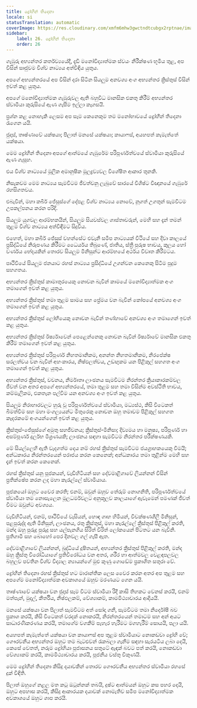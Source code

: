 ```yaml
---
title: ද්‍රෝහීන් තිදෙනා
locale: si
statusTranslation: automatic
coverImage: https://res.cloudinary.com/xmfm6mhw3gwctndtcubgx2rptnae/image/upload/v1741354419/small_cover_la_gran_rebelion_28716e29d2.webp
sidebar:
    label: 26. ද්‍රෝහීන් තිදෙනා
    order: 26
---
```

ගැඹුරු අභ්‍යන්තර කර්තව්‍යයේදී, දැඩි මනෝවිද්‍යාත්මක ස්වයං නිරීක්ෂණ භූමිය තුළ, අප විසින් සෘජුවම විශ්ව නාට්‍යය අත්විඳිය යුතුය.

අපගේ අභ්‍යන්තරයේ අප විසින් දරා සිටින සියලුම අනවශ්‍ය අංග අභ්‍යන්තර ක්‍රිස්තුස් විසින් ඉවත් කළ යුතුය.

අපගේ මනෝවිද්‍යාත්මක ගැඹුරුවල ඇති බහුවිධ මානසික එකතු කිරීම් අභ්‍යන්තර ස්වාමියා කුරුසියේ ඇණ ගැසීම ඉල්ලා කෑගසයි.

ප්‍රශ්න කළ නොහැකි ලෙසම අප සෑම කෙනෙකුම තම මනෝභාවයේ ද්‍රෝහීන් තිදෙනා රැගෙන යයි.

ජුදාස්, තෘෂ්ණාවේ යක්ෂයා; පිලාත් මනසේ යක්ෂයා; කායාෆස්, අයහපත් කැමැත්තේ යක්ෂයා.

මෙම ද්‍රෝහීන් තිදෙනා අපගේ ආත්මයේ ගැඹුරේම පරිපූර්ණත්වයේ ස්වාමියා කුරුසියේ ඇණ ගැසූහ.

එය විශ්ව නාට්‍යයේ මූලික අමානුෂික මූලද්‍රව්‍යවල විශේෂිත ආකාර තුනකි.

නිසැකවම මෙම නාට්‍යය සැමවිටම ජීවත්වනු ලැබුවේ සාරයේ විශිෂ්ට විඥානයේ ගැඹුරේ රහසිගතවය.

එබැවින්, මහා කබීර් ජේසුස්ගේ දේපළ විශ්ව නාට්‍යය නොවේ, නූගත් උගතුන් සැමවිටම උපකල්පනය කරන පරිදි.

සියලුම යුගවල ආරම්භකයින්, සියලුම සියවස්වල ශාස්තෘවරුන්, මෙහි සහ දැන් තමන් තුළම විශ්ව නාට්‍යය අත්විඳීමට සිදුවිය.

එහෙත්, මහා කබීර් ජේසුස් වහන්සේට එවැනි සමීප නාට්‍යයක් වීථියේ සහ දිවා කාලයේ ප්‍රසිද්ධියේ නිරූපණය කිරීමට ධෛර්යය තිබුණේ, ජාතිය, ස්ත්‍රී පුරුෂ භාවය, කුලය හෝ වර්ණය භේදයකින් තොරව සියලුම මිනිසුන්ට ආරම්භයේ අර්ථය විවෘත කිරීමටය.

පෘථිවියේ සියලුම ජනයාට රහස් නාට්‍යය ප්‍රසිද්ධියේ උගන්වන කෙනෙකු සිටීම පුදුම සහගතය.

අභ්‍යන්තර ක්‍රිස්තුස් කාමාතුරයෙකු නොවන බැවින් කාමයේ මනෝවිද්‍යාත්මක අංග තමාගෙන් ඉවත් කළ යුතුය.

අභ්‍යන්තර ක්‍රිස්තුස් තමා තුළම සාමය සහ ප්‍රේමය වන බැවින් කෝපයේ අනවශ්‍ය අංග තමාගෙන් ඉවත් කළ යුතුය.

අභ්‍යන්තර ක්‍රිස්තුස් ලෝභියෙකු නොවන බැවින් තණ්හාවේ අනවශ්‍ය අංග තමාගෙන් ඉවත් කළ යුතුය.

අභ්‍යන්තර ක්‍රිස්තුස් ඊර්ෂ්‍යාවෙන් පෙළෙන්නෙකු නොවන බැවින් ඊර්ෂ්‍යාවේ මානසික එකතු කිරීම් තමාගෙන් ඉවත් කළ යුතුය.

අභ්‍යන්තර ක්‍රිස්තුස් පරිපූර්ණ නිහතමානිකම, අනන්ත නිහතමානිකම, නිරපේක්ෂ සරලත්වය වන බැවින් අහංකාරය, නිෂ්ඵලත්වය, උඩඟුකම යන පිළිකුල් සහගත අංග තමාගෙන් ඉවත් කළ යුතුය.

අභ්‍යන්තර ක්‍රිස්තුස්, වචනය, නිර්මාතෘ ලාංඡනය සැමවිටම නිරන්තර ක්‍රියාකාරකම්වල ජීවත් වන අතර අපගේ අභ්‍යන්තරයේ, තමා තුළම සහ තමා විසින්ම අවස්ථිති භාවය, කම්මැලිකම, එකතැන පල්වීම යන අනවශ්‍ය අංග ඉවත් කළ යුතුය.

සියලුම නිරාහාරවලට හුරු වූ පරිපූර්ණත්වයේ ස්වාමියා, මධ්‍යස්ථ, කිසි විටෙකත් බීමත්වීම සහ මහා මංගල්‍යයන්ට මිතුරෙකු නොවන ඔහු තමාවම පිළිකුල් සහගත කෑදරකමේ අංගයන්ගෙන් ඉවත් කළ යුතුය.

ක්‍රිස්තුස්-ජේසුස්ගේ අමුතු සහජීවනය; ක්‍රිස්තුස්-මිනිසා; දිව්‍යමය හා මනුෂ්‍ය, පරිපූර්ණ හා අසම්පූර්ණ දුර්ලභ මිශ්‍රණයකි; ලාංඡනය සඳහා සැමවිටම නිරන්තර පරීක්ෂණයකි.

මේ සියල්ලෙහි ඇති වැදගත්ම දෙය නම් රහස් ක්‍රිස්තුස් සැමවිටම ජයග්‍රාහකයෙකු වීමයි; අන්ධකාරය නිරන්තරයෙන් පරාජය කරන කෙනෙක්; අන්ධකාරය තමා තුළින්ම මෙහි සහ දැන් ඉවත් කරන කෙනෙක්.

රහස් ක්‍රිස්තුස් යනු පූජකයන්, වැඩිහිටියන් සහ දේවමාළිගාවේ ලියන්නන් විසින් ප්‍රතික්ෂේප කරන ලද මහා කැරැල්ලේ ස්වාමියාය.

පූජකයෝ ඔහුට වෛර කරති; එනම්, ඔවුන් ඔහුව තේරුම් නොගනිති, පරිපූර්ණත්වයේ ස්වාමියා තම නොසැලෙන මූලධර්මවලට අනුකූලව කාලයාගේ ඇවෑමෙන් පමණක් ජීවත් වීමට ඔවුන්ට අවශ්‍යය.

වැඩිහිටියන්, එනම්, පෘථිවියේ වැසියන්, හොඳ ගෘහ හිමියන්, විචක්ෂණශීලී මිනිසුන්, පළපුරුද්ද ඇති මිනිසුන්, ලාංඡනය, රතු ක්‍රිස්තුස්, මහා කැරැල්ලේ ක්‍රිස්තුස් පිළිකුල් කරති, මන්ද ඔහු පුරුදු පුරුදු සහ යල්පැනගිය සිරිත් විරිත් ලෝකයෙන් පිටතට යන බැවිනි. ප්‍රතිගාමී සහ බොහෝ පෙර දිනවල ගල් ගැසී ඇත.

දේවමාළිගාවේ ලියන්නන්, බුද්ධියේ දූෂිතයන්, අභ්‍යන්තර ක්‍රිස්තුස් පිළිකුල් කරති, මන්ද ඔහු ක්‍රිස්තු විරෝධියාගේ ප්‍රතිවිරෝධය වන අතර, ශරීර හා ආත්මවල වෙළඳපලවල බහුලව පවතින විශ්ව විද්‍යාල න්‍යායන්ගේ මුළු කුණු ගොඩේම ප්‍රකාශිත සතුරා වේ.

ද්‍රෝහීන් තිදෙනා රහස් ක්‍රිස්තුස් හට මාරාන්තික ලෙස වෛර කරන අතර අප තුළම සහ අපගේම මනෝවිද්‍යාත්මක අවකාශයේ ඔහුව මරණයට ගෙන යයි.

තෘෂ්ණාවේ යක්ෂයා වන ජුදාස් සෑම විටම ස්වාමියා රිදී කාසි තිහකට වෙනස් කරයි, එනම් මත්පැන්, මුදල්, කීර්තිය, නිෂ්ඵලකම්, වේශ්‍යාකම්, කාමමිථ්‍යාචාරය ආදියයි.

මනසේ යක්ෂයා වන පිලාත් සැමවිටම අත් සෝදා ගනී, සැමවිටම තමා නිර්දෝෂී බව ප්‍රකාශ කරයි, කිසි විටෙකත් වරදක් නොකරයි, නිරන්තරයෙන් තමාටම සහ අන් අයට සාධාරණීකරණය කරයි, තමාගේම වගකීම් පැහැර හැරීමට මගහැරීම් සොයයි, පලා යයි.

අයහපත් කැමැත්තේ යක්ෂයා වන කායාෆස් අප තුළම ස්වාමියාට නොකඩවා ද්‍රෝහි වේ; ගෞරවනීය අභ්‍යන්තර ඔහුට තම බැටළුවන් රැකබලා ගැනීම සඳහා සැරයටිය ලබා දෙයි, කෙසේ වෙතත්, නරුම ද්‍රෝහියා පූජාසනය සතුටේ ඇඳක් බවට පත් කරයි, නොකඩවා වේශ්‍යාකම් කරයි, කාමමිථ්‍යාචාරය කරයි, පූජනීය වස්තු විකුණයි.

මෙම ද්‍රෝහීන් තිදෙනා කිසිදු දයාවකින් තොරව ගෞරවනීය අභ්‍යන්තර ස්වාමියා රහසේ දුක් විඳිති.

පිලාත් ඔහුගේ නළල මත කටු ඔටුන්නක් තබයි, දුෂ්ට ආත්මයන් ඔහුට කස පහර දෙයි, ඔහුට අපහාස කරයි, කිසිදු ආකාරයක දයාවක් නොමැතිව සමීප මනෝවිද්‍යාත්මක අවකාශයේ ඔහුට ශාප කරයි.

